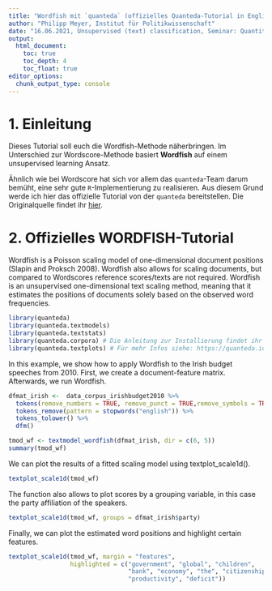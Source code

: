 ```yaml
---
title: "Wordfish mit `quanteda` (offizielles Quanteda-Tutorial in Englisch)" 
author: "Philipp Meyer, Institut für Politikwissenschaft"
date: "16.06.2021, Unsupervised (text) classification, Seminar: Quantitative Textanalyse"
output:
  html_document:
    toc: true
    toc_depth: 4
    toc_float: true
editor_options: 
  chunk_output_type: console
---
```


# 1. Einleitung

Dieses Tutorial soll euch die Wordfish-Methode näherbringen. Im Unterschied zur Wordscore-Methode basiert **Wordfish** auf einem unsupervised learning Ansatz. 

Ähnlich wie bei Wordscore hat sich vor allem das `quanteda`-Team darum bemüht, eine sehr gute `R`-Implementierung zu realisieren. Aus diesem Grund werde ich hier das offizielle Tutorial von der `quanteda` bereitstellen. Die Originalquelle findet ihr [hier](https://tutorials.quanteda.io/machine-learning/wordfish/).

# 2. Offizielles WORDFISH-Tutorial 

Wordfish is a Poisson scaling model of one-dimensional document positions (Slapin and Proksch 2008). Wordfish also allows for scaling documents, but compared to Wordscores reference scores/texts are not required. Wordfish is an unsupervised one-dimensional text scaling method, meaning that it estimates the positions of documents solely based on the observed word frequencies.

```r
library(quanteda)
library(quanteda.textmodels)
library(quanteda.textstats)
library(quanteda.corpora) # Die Anleitung zur Installierung findet ihr hier: https://github.com/quanteda/quanteda.corpora
library(quanteda.textplots) # Für mehr Infos siehe: https://quanteda.io/articles/pkgdown/examples/plotting.html
```

In this example, we show how to apply Wordfish to the Irish budget speeches from 2010. First, we create a document-feature matrix. Afterwards, we run Wordfish.

```r

dfmat_irish <-  data_corpus_irishbudget2010 %>% 
  tokens(remove_numbers = TRUE, remove_punct = TRUE,remove_symbols = TRUE) %>% 
  tokens_remove(pattern = stopwords("english")) %>% 
  tokens_tolower() %>%
  dfm() 

tmod_wf <- textmodel_wordfish(dfmat_irish, dir = c(6, 5))
summary(tmod_wf)
```


We can plot the results of a fitted scaling model using textplot_scale1d().

```r
textplot_scale1d(tmod_wf)
```


The function also allows to plot scores by a grouping variable, in this case the party affiliation of the speakers.

```r
textplot_scale1d(tmod_wf, groups = dfmat_irish$party)
```

Finally, we can plot the estimated word positions and highlight certain features.

```r
textplot_scale1d(tmod_wf, margin = "features", 
                 highlighted = c("government", "global", "children", 
                                 "bank", "economy", "the", "citizenship",
                                 "productivity", "deficit"))
```